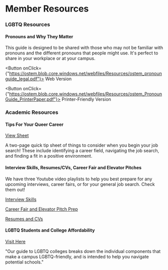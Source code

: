 
# **Member Resources**

### **LGBTQ Resources**

#### Pronouns and Why They Matter

This guide is designed to be shared with those who may not be familiar with pronouns and the different pronouns that people might use. It's perfect to share in your workplace or at your campus.

<Button onClick={"https://ostem.blob.core.windows.net/webfiles/Resources/ostem_pronounguide_legal.pdf"}>
    Web Version
</Button>

<Button onClick={"https://ostem.blob.core.windows.net/webfiles/Resources/ostem_PronounGuide_PrinterPaper.pdf"}>
    Printer-Friendly Version
</Button>

### **Academic Resources**

#### Tips For Your Queer Career

[View Sheet](https://drive.google.com/file/d/0B-J0QjDzygbfcEN2WGFiVEhqQ2c/view)

A two-page quick tip sheet of things to consider when you begin your job search! These include identifying a career field, navigating the job search, and finding a fit in a positive environment.

#### Interview Skills, Resumes/CVs, Career Fair and Elevator Pitches

We have three Youtube video playlists to help you best prepare for any upcoming interviews, career fairs, or for your general job search. Check them out!

[Interview Skills](https://www.youtube.com/playlist?list=PLUFlbmgoLVsHm8MZ0ye4yJXBqwNdT4gbk)

[Career Fair and Elevator Pitch Prep](https://www.youtube.com/playlist?list=PLUFlbmgoLVsG98TbAgfx1RWTrpGROmfjl)

[Resumes and CVs](https://www.youtube.com/playlist?list=PLUFlbmgoLVsGAlpl7PzWp5WeMufzvTCC7)

#### LGBTQ Students and College Affordability

[Visit Here](https://www.affordablecollegesonline.org/lgbtq-college-student-guide/)

"Our guide to LGBTQ colleges breaks down the individual components that make a campus LGBTQ-friendly, and is intended to help you navigate potential schools."
